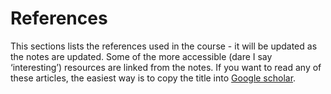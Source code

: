 # References {-}

This sections lists the references used in the course - it will be updated as the notes are updated. Some of the more accessible (dare I say 'interesting') resources are linked from the notes. If you want to read any of these articles, the easiest way is to copy the title into [Google scholar](https://scholar.google.co.uk/).